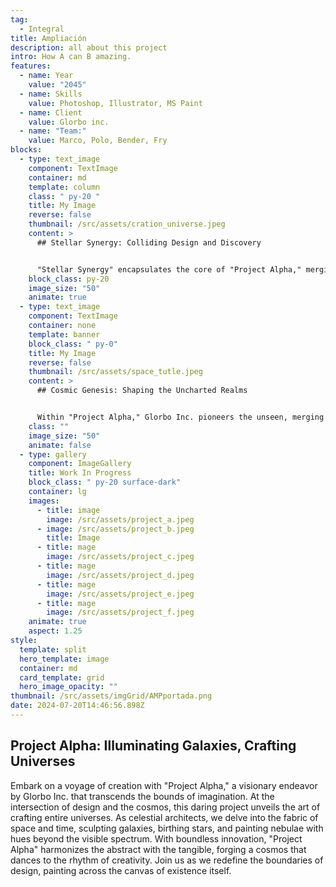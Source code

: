 ```yaml
---
tag:
  - Integral
title: Ampliación
description: all about this project
intro: How A can B amazing.
features:
  - name: Year
    value: "2045"
  - name: Skills
    value: Photoshop, Illustrator, MS Paint
  - name: Client
    value: Glorbo inc.
  - name: "Team:"
    value: Marco, Polo, Bender, Fry
blocks:
  - type: text_image
    component: TextImage
    container: md
    template: column
    class: " py-20 "
    title: My Image
    reverse: false
    thumbnail: /src/assets/cration_universe.jpeg
    content: >
      ## Stellar Synergy: Colliding Design and Discovery


      "Stellar Synergy" encapsulates the core of "Project Alpha," merging the essence of Glorbo Inc.'s design prowess with groundbreaking discovery. By entwining artistic narrative with scientific inquiry, we unveil the majestic interplay of celestial bodies. Through each collision, cosmic ballet, and gravitational embrace, we invite you to witness the seamless fusion of design and discovery, igniting new frontiers of imagination.
    block_class: py-20
    image_size: "50"
    animate: true
  - type: text_image
    component: TextImage
    container: none
    template: banner
    block_class: " py-0"
    title: My Image
    reverse: false
    thumbnail: /src/assets/space_tutle.jpeg
    content: >
      ## Cosmic Genesis: Shaping the Uncharted Realms


      Within "Project Alpha," Glorbo Inc. pioneers the unseen, merging scientific precision with artistic ingenuity. Every quasar, every celestial ballet, emerges from meticulous orchestration. From the fiery birth of stars to the enigmatic dance of black holes, we navigate uncharted realms, guided by a passion for design that echoes through the cosmos.
    class: ""
    image_size: "50"
    animate: false
  - type: gallery
    component: ImageGallery
    title: Work In Progress
    block_class: " py-20 surface-dark"
    container: lg
    images:
      - title: image
        image: /src/assets/project_a.jpeg
      - image: /src/assets/project_b.jpeg
        title: Image
      - title: mage
        image: /src/assets/project_c.jpeg
      - title: mage
        image: /src/assets/project_d.jpeg
      - title: mage
        image: /src/assets/project_e.jpeg
      - title: mage
        image: /src/assets/project_f.jpeg
    animate: true
    aspect: 1.25
style:
  template: split
  hero_template: image
  container: md
  card_template: grid
  hero_image_opacity: ""
thumbnail: /src/assets/imgGrid/AMPportada.png
date: 2024-07-20T14:46:56.898Z
---
```


## Project Alpha: Illuminating Galaxies, Crafting Universes

Embark on a voyage of creation with "Project Alpha," a visionary endeavor by Glorbo Inc. that transcends the bounds of imagination. At the intersection of design and the cosmos, this daring project unveils the art of crafting entire universes. As celestial architects, we delve into the fabric of space and time, sculpting galaxies, birthing stars, and painting nebulae with hues beyond the visible spectrum. With boundless innovation, "Project Alpha" harmonizes the abstract with the tangible, forging a cosmos that dances to the rhythm of creativity. Join us as we redefine the boundaries of design, painting across the canvas of existence itself.
